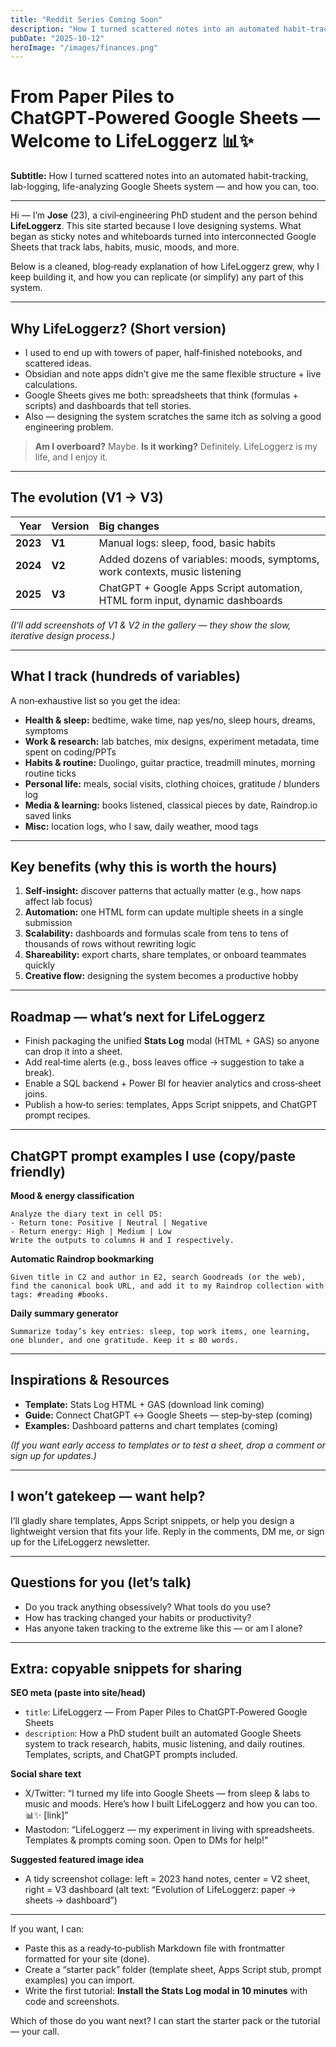 ```yaml
---
title: "Reddit Series Coming Soon"
description: "How I turned scattered notes into an automated habit-tracking, lab-logging, life-analyzing Google Sheets system — and how you can, too"
pubDate: "2025-10-12"
heroImage: "/images/finances.png"
---
```



# From Paper Piles to ChatGPT‑Powered Google Sheets — Welcome to LifeLoggerz 📊✨

**Subtitle:** How I turned scattered notes into an automated habit-tracking, lab-logging, life-analyzing Google Sheets system — and how you can, too.

---

Hi — I’m **Jose** (23), a civil‑engineering PhD student and the person behind **LifeLoggerz**. This site started because I love designing systems. What began as sticky notes and whiteboards turned into interconnected Google Sheets that track labs, habits, music, moods, and more.

Below is a cleaned, blog‑ready explanation of how LifeLoggerz grew, why I keep building it, and how you can replicate (or simplify) any part of this system.

---

## Why LifeLoggerz? (Short version)

- I used to end up with towers of paper, half‑finished notebooks, and scattered ideas.
- Obsidian and note apps didn’t give me the same flexible structure + live calculations.
- Google Sheets gives me both: spreadsheets that think (formulas + scripts) and dashboards that tell stories.
- Also — designing the system scratches the same itch as solving a good engineering problem.

> **Am I overboard?** Maybe. **Is it working?** Definitely. LifeLoggerz is my life, and I enjoy it.

---

## The evolution (V1 → V3)

| Year | Version | Big changes |
|---:|:---|:---|
| **2023** | **V1** | Manual logs: sleep, food, basic habits |
| **2024** | **V2** | Added dozens of variables: moods, symptoms, work contexts, music listening |
| **2025** | **V3** | ChatGPT + Google Apps Script automation, HTML form input, dynamic dashboards |

*(I’ll add screenshots of V1 & V2 in the gallery — they show the slow, iterative design process.)*

---

## What I track (hundreds of variables)

A non‑exhaustive list so you get the idea:

- **Health & sleep:** bedtime, wake time, nap yes/no, sleep hours, dreams, symptoms
- **Work & research:** lab batches, mix designs, experiment metadata, time spent on coding/PPTs
- **Habits & routine:** Duolingo, guitar practice, treadmill minutes, morning routine ticks
- **Personal life:** meals, social visits, clothing choices, gratitude / blunders log
- **Media & learning:** books listened, classical pieces by date, Raindrop.io saved links
- **Misc:** location logs, who I saw, daily weather, mood tags

---

## Key benefits (why this is worth the hours)

1. **Self‑insight:** discover patterns that actually matter (e.g., how naps affect lab focus)
2. **Automation:** one HTML form can update multiple sheets in a single submission
3. **Scalability:** dashboards and formulas scale from tens to tens of thousands of rows without rewriting logic
4. **Shareability:** export charts, share templates, or onboard teammates quickly
5. **Creative flow:** designing the system becomes a productive hobby

---

## Roadmap — what’s next for LifeLoggerz

- Finish packaging the unified **Stats Log** modal (HTML + GAS) so anyone can drop it into a sheet.
- Add real‑time alerts (e.g., boss leaves office → suggestion to take a break).
- Enable a SQL backend + Power BI for heavier analytics and cross‑sheet joins.
- Publish a how‑to series: templates, Apps Script snippets, and ChatGPT prompt recipes.

---

## ChatGPT prompt examples I use (copy/paste friendly)

**Mood & energy classification**

```text
Analyze the diary text in cell D5:
- Return tone: Positive | Neutral | Negative
- Return energy: High | Medium | Low
Write the outputs to columns H and I respectively.
```

**Automatic Raindrop bookmarking**

```text
Given title in C2 and author in E2, search Goodreads (or the web), find the canonical book URL, and add it to my Raindrop collection with tags: #reading #books.
```

**Daily summary generator**

```text
Summarize today’s key entries: sleep, top work items, one learning, one blunder, and one gratitude. Keep it ≤ 80 words.
```

---

## Inspirations & Resources

- **Template:** Stats Log HTML + GAS (download link coming)  
- **Guide:** Connect ChatGPT ↔ Google Sheets — step‑by‑step (coming)  
- **Examples:** Dashboard patterns and chart templates (coming)

*(If you want early access to templates or to test a sheet, drop a comment or sign up for updates.)*

---

## I won’t gatekeep — want help?

I’ll gladly share templates, Apps Script snippets, or help you design a lightweight version that fits your life. Reply in the comments, DM me, or sign up for the LifeLoggerz newsletter.

---

## Questions for you (let’s talk)

- Do you track anything obsessively? What tools do you use?
- How has tracking changed your habits or productivity?
- Has anyone taken tracking to the extreme like this — or am I alone?

---

## Extra: copyable snippets for sharing

**SEO meta (paste into site/head)**

- `title`: LifeLoggerz — From Paper Piles to ChatGPT‑Powered Google Sheets
- `description`: How a PhD student built an automated Google Sheets system to track research, habits, music listening, and daily routines. Templates, scripts, and ChatGPT prompts included.

**Social share text**

- X/Twitter: “I turned my life into Google Sheets — from sleep & labs to music and moods. Here’s how I built LifeLoggerz and how you can too. 📊✨ [link]”
- Mastodon: “LifeLoggerz — my experiment in living with spreadsheets. Templates & prompts coming soon. Open to DMs for help!”

**Suggested featured image idea**

- A tidy screenshot collage: left = 2023 hand notes, center = V2 sheet, right = V3 dashboard (alt text: “Evolution of LifeLoggerz: paper → sheets → dashboard”)

---

If you want, I can:

- Paste this as a ready‑to‑publish Markdown file with frontmatter formatted for your site (done).
- Create a “starter pack” folder (template sheet, Apps Script stub, prompt examples) you can import.
- Write the first tutorial: **Install the Stats Log modal in 10 minutes** with code and screenshots.

Which of those do you want next? I can start the starter pack or the tutorial — your call.

